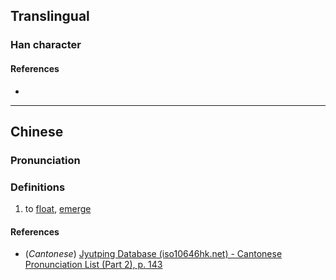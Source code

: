 {{character info/new}}
==Translingual==

===Han character===
{{Han char|rn=85|rad=水|as=11|sn=14|four=34117|canj=EDDN|ids=⿰氵梵}}

====References====
* {{Han ref|kx=0644.150|dkj=18096|dj=1052.010|hdz=31716.070|uh=6EFC|ud=28412|bh=E2B3|bd=58035}}

----

==Chinese==
{{zh-forms}}

===Pronunciation===
{{zh-pron
|m=fàn
|c=paan3
|mc=
|oc=
|ma=
|cat=v
}}

===Definitions===
{{zh-hanzi}}

# to [[float]], [[emerge]]

====References====
* (''Cantonese'') [http://www.iso10646hk.net/jp/document/download.jsp Jyutping Database (iso10646hk.net) - Cantonese Pronunciation List (Part 2), p. 143]
